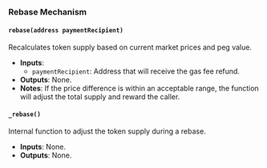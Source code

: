 ### Rebase Mechanism

#### `rebase(address paymentRecipient)`
Recalculates token supply based on current market prices and peg value.

- **Inputs**:
  - `paymentRecipient`: Address that will receive the gas fee refund.
- **Outputs**: None.
- **Notes**: If the price difference is within an acceptable range, the function will adjust the total supply and reward the caller.

#### `_rebase()`
Internal function to adjust the token supply during a rebase.

- **Inputs**: None.
- **Outputs**: None.
